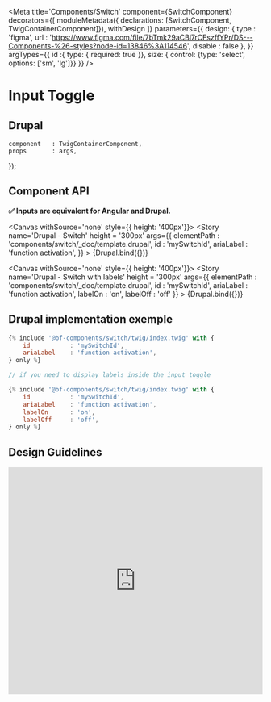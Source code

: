 
<Meta
    title='Components/Switch'
    component={SwitchComponent}
    decorators={[
        moduleMetadata({ declarations: [SwitchComponent, TwigContainerComponent]}),
        withDesign
    ]}
    parameters={{
        design: {
            type    : 'figma',
            url     : 'https://www.figma.com/file/7bTmk29aCBl7rCFszffYPr/DS---Components-%26-styles?node-id=13846%3A114546',
            disable : false
        },
    }}
    argTypes={{
        id :{ type: { required: true }},
        size: { control: {type: 'select', options: ['sm', 'lg']}}
    }}
/>

# Input Toggle

## Drupal

    component   : TwigContainerComponent,
    props       : args,
});

## Component API

**✅ Inputs are equivalent for Angular and Drupal.**

<Props of={SwitchComponent} />


<Canvas withSource='none'
        style={{ height: '400px'}}>
    <Story
        name='Drupal - Switch'
        height = '300px'
        args={{
            elementPath  : 'components/switch/_doc/template.drupal',
            id           : 'mySwitchId',
            ariaLabel    : 'function activation',
        }}
    >
        {Drupal.bind({})}
    </Story>
</Canvas>

<Canvas withSource='none'
        style={{ height: '400px'}}>
    <Story
        name='Drupal - Switch with labels'
        height = '300px'
        args={{
            elementPath  : 'components/switch/_doc/template.drupal',
            id           : 'mySwitchId',
            ariaLabel    : 'function activation',
            labelOn      : 'on',
            labelOff     : 'off'
        }}
    >
        {Drupal.bind({})}
    </Story>
</Canvas>


## Drupal implementation exemple

```jsx
{% include '@bf-components/switch/twig/index.twig' with {
    id           : 'mySwitchId',
    ariaLabel    : 'function activation',
} only %}

// if you need to display labels inside the input toggle

{% include '@bf-components/switch/twig/index.twig' with {
    id           : 'mySwitchId',
    ariaLabel    : 'function activation',
    labelOn      : 'on',
    labelOff     : 'off',
} only %}

```

## Design Guidelines

<iframe width='100%' height='450' src='https://www.figma.com/embed?embed_host=share&url=https%3A%2F%2Fwww.figma.com%2Ffile%2F7bTmk29aCBl7rCFszffYPr%2FDS---Components-%2526-styles%3Fnode-id%3D13846%253A114546' frameBorder='0' allowFullScreen></iframe>
